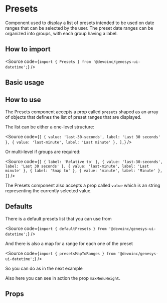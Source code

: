 

<Meta of={Stories} />

# Presets

Component used to display a list of presets intended to be used on date ranges
that can be selected by the user. The preset date ranges can be organized into
groups, with each group having a label.

## How to import

<Source code={`import { Presets } from '@devoinc/genesys-ui-datetime';`} />

## Basic usage

<Canvas of={Stories.Playground} />

## How to use

The Presets component accepts a prop called `presets` shaped as an array of
objects that defines the list of preset ranges that are displayed.

The list can be either a one-level structure:

<Source
  code={`
[
  { value: 'last-30-seconds', label: 'Last 30 seconds' },
  { value: 'last-minute', label: 'Last minute' },
],
`}
/>

Or multi-level if groups are required:

<Source
  code={`
[
  { label: 'Relative to' },
  { value: 'last-30-seconds', label: 'Last 30 seconds' },
  { value: 'last-minute', label: 'Last minute' },
  { label: 'Snap to' },
  { value: 'minute', label: 'Minute' },
]
`}
/>

The Presets component also accepts a prop called `value` which is an string
representing the currently selected value.

## Defaults

There is a default presets list that you can use from

<Source code={`import { defaultPresets } from '@devoinc/genesys-ui-datetime';`} />

And there is also a map for a range for each one of the preset

<Source code={`import { presetsMapToRanges } from '@devoinc/genesys-ui-datetime';`} />

So you can do as in the next example

<Canvas of={Stories.Default} />

Also here you can see in action the prop `maxMenuHeight`.

## Props

<ArgTypes of={Stories} />
